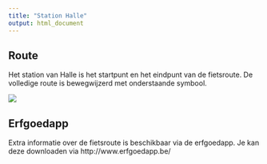 ```yaml
---
title: "Station Halle"
output: html_document
---
```


## Route

Het station van Halle is het startpunt en het eindpunt van de fietsroute. De volledige route is bewegwijzerd met onderstaande symbool.

![](images/wegwijzer.png)

## Erfgoedapp

Extra informatie over de fietsroute is beschikbaar via de erfgoedapp. Je kan deze downloaden via http://www.erfgoedapp.be/

